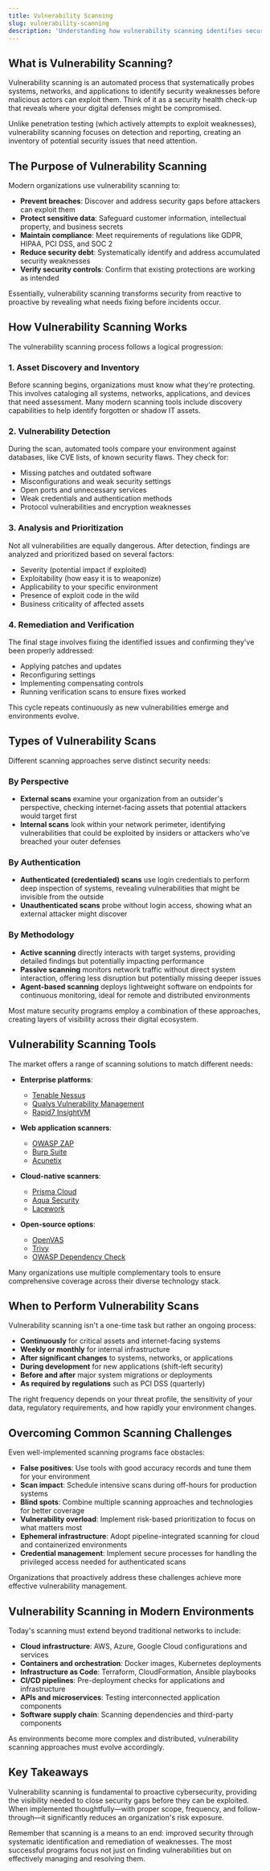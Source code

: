```yaml
---
title: Vulnerability Scanning
slug: vulnerability-scanning
description: 'Understanding how vulnerability scanning identifies security weaknesses, its types, benefits, and role in a comprehensive security strategy'
---
```



## What is Vulnerability Scanning?

Vulnerability scanning is an automated process that systematically probes systems, networks, and applications to identify security weaknesses before malicious actors can exploit them. Think of it as a security health check-up that reveals where your digital defenses might be compromised.

Unlike penetration testing (which actively attempts to exploit weaknesses), vulnerability scanning focuses on detection and reporting, creating an inventory of potential security issues that need attention.

## The Purpose of Vulnerability Scanning

Modern organizations use vulnerability scanning to:

- **Prevent breaches**: Discover and address security gaps before attackers can exploit them
- **Protect sensitive data**: Safeguard customer information, intellectual property, and business secrets
- **Maintain compliance**: Meet requirements of regulations like GDPR, HIPAA, PCI DSS, and SOC 2
- **Reduce security debt**: Systematically identify and address accumulated security weaknesses
- **Verify security controls**: Confirm that existing protections are working as intended

Essentially, vulnerability scanning transforms security from reactive to proactive by revealing what needs fixing before incidents occur.

## How Vulnerability Scanning Works

The vulnerability scanning process follows a logical progression:

### 1. Asset Discovery and Inventory

Before scanning begins, organizations must know what they're protecting. This involves cataloging all systems, networks, applications, and devices that need assessment. Many modern scanning tools include discovery capabilities to help identify forgotten or shadow IT assets.

### 2. Vulnerability Detection

During the scan, automated tools compare your environment against databases, like CVE lists, of known security flaws. They check for:

- Missing patches and outdated software
- Misconfigurations and weak security settings
- Open ports and unnecessary services
- Weak credentials and authentication methods
- Protocol vulnerabilities and encryption weaknesses

### 3. Analysis and Prioritization

Not all vulnerabilities are equally dangerous. After detection, findings are analyzed and prioritized based on several factors:

- Severity (potential impact if exploited)
- Exploitability (how easy it is to weaponize)
- Applicability to your specific environment
- Presence of exploit code in the wild
- Business criticality of affected assets

### 4. Remediation and Verification

The final stage involves fixing the identified issues and confirming they've been properly addressed:

- Applying patches and updates
- Reconfiguring settings
- Implementing compensating controls
- Running verification scans to ensure fixes worked

This cycle repeats continuously as new vulnerabilities emerge and environments evolve.

## Types of Vulnerability Scans

Different scanning approaches serve distinct security needs:

### By Perspective
- **External scans** examine your organization from an outsider's perspective, checking internet-facing assets that potential attackers would target first
- **Internal scans** look within your network perimeter, identifying vulnerabilities that could be exploited by insiders or attackers who've breached your outer defenses

### By Authentication
- **Authenticated (credentialed) scans** use login credentials to perform deep inspection of systems, revealing vulnerabilities that might be invisible from the outside
- **Unauthenticated scans** probe without login access, showing what an external attacker might discover

### By Methodology
- **Active scanning** directly interacts with target systems, providing detailed findings but potentially impacting performance
- **Passive scanning** monitors network traffic without direct system interaction, offering less disruption but potentially missing deeper issues
- **Agent-based scanning** deploys lightweight software on endpoints for continuous monitoring, ideal for remote and distributed environments

Most mature security programs employ a combination of these approaches, creating layers of visibility across their digital ecosystem.

## Vulnerability Scanning Tools

The market offers a range of scanning solutions to match different needs:

- **Enterprise platforms**: 
  - [Tenable Nessus](https://www.tenable.com/products/nessus)
  - [Qualys Vulnerability Management](https://www.qualys.com/apps/vulnerability-management/)
  - [Rapid7 InsightVM](https://www.rapid7.com/products/insightvm/)

- **Web application scanners**: 
  - [OWASP ZAP](https://www.zaproxy.org/) 
  - [Burp Suite](https://portswigger.net/burp)
  - [Acunetix](https://www.acunetix.com/)

- **Cloud-native scanners**: 
  - [Prisma Cloud](https://www.paloaltonetworks.com/prisma/cloud)
  - [Aqua Security](https://www.aquasec.com/)
  - [Lacework](https://www.lacework.com/)

- **Open-source options**: 
  - [OpenVAS](https://www.openvas.org/)
  - [Trivy](https://github.com/aquasecurity/trivy)
  - [OWASP Dependency Check](https://owasp.org/www-project-dependency-check/)

Many organizations use multiple complementary tools to ensure comprehensive coverage across their diverse technology stack.

## When to Perform Vulnerability Scans

Vulnerability scanning isn't a one-time task but rather an ongoing process:

- **Continuously** for critical assets and internet-facing systems
- **Weekly or monthly** for internal infrastructure
- **After significant changes** to systems, networks, or applications
- **During development** for new applications (shift-left security)
- **Before and after** major system migrations or deployments
- **As required by regulations** such as PCI DSS (quarterly)

The right frequency depends on your threat profile, the sensitivity of your data, regulatory requirements, and how rapidly your environment changes.

## Overcoming Common Scanning Challenges

Even well-implemented scanning programs face obstacles:

- **False positives**: Use tools with good accuracy records and tune them for your environment
- **Scan impact**: Schedule intensive scans during off-hours for production systems
- **Blind spots**: Combine multiple scanning approaches and technologies for better coverage
- **Vulnerability overload**: Implement risk-based prioritization to focus on what matters most
- **Ephemeral infrastructure**: Adopt pipeline-integrated scanning for cloud and containerized environments
- **Credential management**: Implement secure processes for handling the privileged access needed for authenticated scans

Organizations that proactively address these challenges achieve more effective vulnerability management.

## Vulnerability Scanning in Modern Environments

Today's scanning must extend beyond traditional networks to include:

- **Cloud infrastructure**: AWS, Azure, Google Cloud configurations and services
- **Containers and orchestration**: Docker images, Kubernetes deployments
- **Infrastructure as Code**: Terraform, CloudFormation, Ansible playbooks
- **CI/CD pipelines**: Pre-deployment checks for applications and infrastructure
- **APIs and microservices**: Testing interconnected application components
- **Software supply chain**: Scanning dependencies and third-party components

As environments become more complex and distributed, vulnerability scanning approaches must evolve accordingly.

<GlossaryCTA title="Vulnerability Scanning" />

## Key Takeaways

Vulnerability scanning is fundamental to proactive cybersecurity, providing the visibility needed to close security gaps before they can be exploited. When implemented thoughtfully—with proper scope, frequency, and follow-through—it significantly reduces an organization's risk exposure.

Remember that scanning is a means to an end: improved security through systematic identification and remediation of weaknesses. The most successful programs focus not just on finding vulnerabilities but on effectively managing and resolving them.